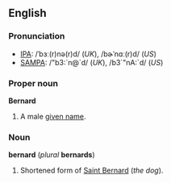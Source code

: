 ==English==
===Pronunciation===
*[[IPA]]: /ˈbɜː(r)nə(r)d/ (''UK''), /bɚˈnɑː(r)d/ (''US'')
*[[SAMPA]]: /"b3:`n@`d/ (''UK''), /b3`"nA:`d/ (''US'')

===Proper noun===
'''Bernard'''

# A male [[given name]].

===Noun===
'''bernard''' (''plural'' '''bernards''')

# Shortened form of [[Saint Bernard]] (''the dog'').